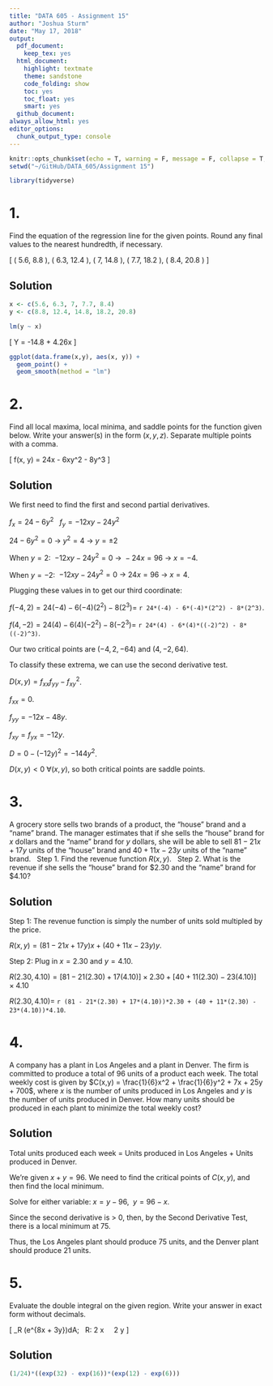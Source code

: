 ```yaml
---
title: "DATA 605 - Assignment 15"
author: "Joshua Sturm"
date: "May 17, 2018"
output:
  pdf_document:
    keep_tex: yes
  html_document:
    highlight: textmate
    theme: sandstone
    code_folding: show
    toc: yes
    toc_float: yes
    smart: yes
  github_document:
always_allow_html: yes
editor_options: 
  chunk_output_type: console
---
```


```r
knitr::opts_chunk$set(echo = T, warning = F, message = F, collapse = T, cache = T)
setwd("~/GitHub/DATA_605/Assignment 15")
```

```r
library(tidyverse)
```


# 1.
Find the equation of the regression line for the given points. Round any final values to the nearest hundredth, if necessary.

\[
( 5.6, 8.8 ), ( 6.3, 12.4 ), ( 7, 14.8 ), ( 7.7, 18.2 ), ( 8.4, 20.8 )
\]

## Solution
\begin{align*}
Y &= mX + b \\
m &= \frac{n\sum(xy) - \sum(x)\sum(y)}{n\sum(x^2) - (\sum x)^2} \\
b &= \frac{\sum(y)\sum(x^2) - \sum(x)\sum(xy)}{n\sum(x^2) - \sum(x)^2}
\end{align*}

```r
x <- c(5.6, 6.3, 7, 7.7, 8.4)
y <- c(8.8, 12.4, 14.8, 18.2, 20.8)

lm(y ~ x)
```
\[
Y = -14.8 + 4.26x
\]

```r
ggplot(data.frame(x,y), aes(x, y)) +
  geom_point() +
  geom_smooth(method = "lm")
```

# 2.
Find all local maxima, local minima, and saddle points for the function given below. Write your answer(s) in the form
$(x, y, z)$. Separate multiple points with a comma.

\[
f(x, y) = 24x - 6xy^2 - 8y^3
\]

## Solution
We first need to find the first and second partial derivatives.

$f_x = 24 - 6y^2$ \ 
$f_y = -12xy - 24y^2$

$24 - 6y^2 = 0 \ \to \ y^2 = 4 \ \to \ y = \pm 2$

When $y = 2$: \ $-12xy -24y^2 = 0 \ \to \ -24x = 96 \ \to \ x = -4$.

When $y = -2$: \ $-12xy -24y^2 = 0 \ \to \ 24x = 96 \ \to \ x = 4$.

Plugging these values in to get our third coordinate:

$f(-4,2) = 24(-4) - 6(-4)(2^2) - 8(2^3) =$ `r 24*(-4) - 6*(-4)*(2^2) - 8*(2^3)`.

$f(4,-2) = 24(4) - 6(4)(-2^2) - 8(-2^3) =$ `r 24*(4) - 6*(4)*((-2)^2) - 8*((-2)^3)`.

Our two critical points are $(-4,2,-64)$ and $(4,-2,64)$.

To classify these extrema, we can use the second derivative test.

$D(x,y) = f_{xx}f_{yy} - f_{xy}^2$.

$f_{xx} = 0$.

$f_{yy} = -12x - 48y$.

$f_{xy} = f_{yx} = -12y$.

$D = 0 - (-12y)^2 = -144y^2$.

$D(x,y) < 0 \ \forall (x,y)$, so both critical points are saddle points.

# 3.
A grocery store sells two brands of a product, the "house" brand and a "name" brand. The manager estimates that if she
sells the "house" brand for $x$ dollars and the "name" brand for $y$ dollars, she will be able to sell $81 - 21x + 17y$ units of the "house" brand and $40 + 11x - 23y$ units of the "name" brand.
\ 
Step 1. Find the revenue function $R(x, y)$.
\ 
Step 2. What is the revenue if she sells the "house" brand for \$2.30 and the "name" brand for \$4.10?

## Solution

Step 1: The revenue function is simply the number of units sold multipled by the price.

$R(x,y) = (81 - 21x + 17y)x + (40 + 11x - 23y)y$.

Step 2: Plug in $x = 2.30$ and $y = 4.10$.

$R(2.30, 4.10) = \Big[81 - 21(2.30) + 17(4.10)\Big]\times 2.30 + \Big[40 + 11(2.30) - 23(4.10)\Big]\times 4.10$

$R(2.30, 4.10) =$ `r (81 - 21*(2.30) + 17*(4.10))*2.30 + (40 + 11*(2.30) - 23*(4.10))*4.10`. 

# 4.
A company has a plant in Los Angeles and a plant in Denver. The firm is committed to produce a total of 96 units of a
product each week. The total weekly cost is given by $C(x,y) = \frac{1}{6}x^2 + \frac{1}{6}y^2 + 7x + 25y + 700$, where $x$ is the number of units produced in Los Angeles and $y$ is the number of units produced in Denver. How many units should be produced in each plant to minimize the total weekly cost?

## Solution
Total units produced each week = Units produced in Los Angeles + Units produced in Denver.

We're given $x + y = 96$. We need to find the critical points of $C(x,y)$, and then find the local minimum.

Solve for either variable: $x = y - 96, \ \ y = 96 - x$.

\begin{align*}
C(x, 96 - x) &= \frac{1}{6}x^2 + \frac{1}{6}(96 - x)^2 + 7x + 25(96 - x) + 700 \\
&= \frac{1}{6}x^2 + 1536 - 32x + \frac{1}{6}x^2 + 7x + 2400 - 25x + 700 \\
&= \frac{1}{3}x^2 - 50x + 4636 \\
C_x &= \frac{2}{3}x - 50 = 0 \\
x &= 75 \\
C_{xx} &= \frac{2}{3}
\end{align*}

Since the second derivative is > 0, then, by the Second Derivative Test, there is a local minimum at 75.

Thus, the Los Angeles plant should produce 75 units, and the Denver plant should produce 21 units.

# 5.
Evaluate the double integral on the given region. Write your answer in exact form without decimals.

\[
\iint \limits_R (e^{8x + 3y})dA; \ \ R: 2 \leq x \leq 4 \ \ \text{and } \ 2 \leq y \leq 4
\]

## Solution
\begin{align*}
&\int\limits_{2}^{4} \int\limits_{2}^{4} (e^{8x + 3y}) \ dx \ dy \\
&\int\limits_{2}^{4} e^{8x} \ dx \int\limits_{2}^{4} e^{3y} \ dy \\
&\frac{1}{8}e^{8x}\Big|_{2}^{4} \cdot \frac{1}{3}e^{3y}\Big|_{2}^{4} \\
&\frac{1}{24}(e^{32} - e^{16})(e^{12} - e^{6})
\end{align*}

```r
(1/24)*((exp(32) - exp(16))*(exp(12) - exp(6)))
```
